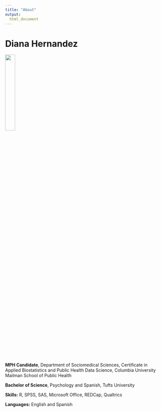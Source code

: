 ```yaml
---
title: "About"
output: 
  html_document
---
```


# **Diana Hernandez**

<img src="images/diana_hernandez_headshot.jpg" style="width:25%">

**MPH Candidate**, Department of Sociomedical Sciences, Certificate in Applied Biostatistics and Public Health Data Science, Columbia University Mailman School of Public Health 

**Bachelor of Science**, Psychology and Spanish, Tufts University

**Skills:** R, SPSS, SAS, Microsoft Office, REDCap, Qualtrics

**Languages:** English and Spanish